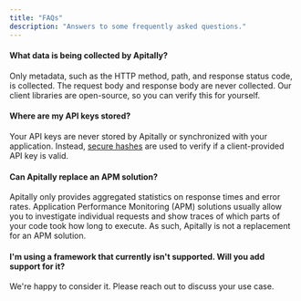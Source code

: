 ```yaml
---
title: "FAQs"
description: "Answers to some frequently asked questions."
---
```


#### What data is being collected by Apitally?

Only metadata, such as the HTTP method, path, and response status code, is
collected. The request body and response body are never collected. Our client libraries are
open-source, so you can verify this for yourself.

#### Where are my API keys stored?

Your API keys are never stored by Apitally or synchronized with your
application. Instead, [secure hashes](https://en.wikipedia.org/wiki/Scrypt)
are used to verify if a client-provided API key is valid.

#### Can Apitally replace an APM solution?

Apitally only provides aggregated statistics on response times and error rates.
Application Performance Monitoring (APM) solutions usually allow you to investigate
individual requests and show traces of which parts of your code took how long to execute.
As such, Apitally is not a replacement for an APM solution.

#### I'm using a framework that currently isn't supported. Will you add support for it?

We're happy to consider it. Please reach out to discuss your use case.
